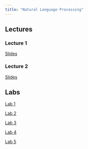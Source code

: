 ```yaml
---
title: "Natural Language Processing"
---
```



## Lectures

### Lecture 1

[Slides](./nlp_lec1.qmd)

### Lecture 2

[Slides](./nlp_lec2.qmd)

## Labs

[Lab 1](./nlp_lab1.qmd)

[Lab 2](./nlp_lab2.qmd)

[Lab 3](./nlp_lab3.qmd)

[Lab 4](./nlp_lab4.qmd)

[Lab 5](./nlp_lab5.qmd)
